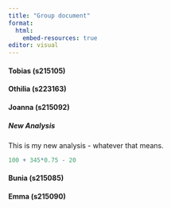 ```yaml
---
title: "Group document"
format: 
  html: 
    embed-resources: true
editor: visual
---
```


#### Tobias (s215105)

#### Othilia (s223163)

#### Joanna (s215092)

##### New Analysis

This is my new analysis - whatever that means.

```r
100 + 345*0.75 - 20
```

#### Bunia (s215085)

#### Emma (s215090)
